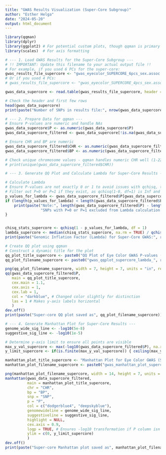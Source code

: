 ```yaml
---
title: "GWAS Results Visualization (Super-Core Subgroup)"
author: "Esther Helga"
date: "2024-05-20"
output: html_document
---
```


```r
library(qqman)
library(dplyr)
library(ggplot2) # For potential custom plots, though qqman is primary here
library(scales)  # For axis formatting
```
```r
# --- 1. Load GWAS Results for the Super-Core Subgroup ---
# !! IMPORTANT: Update this filename to your actual output file !!
# For example, if you used 6 PCs for the super-core:
gwas_results_file_supercore <- "gwas_eyecolor_SUPERCORE_6pcs_sex.assoc.linear" 
# Or if you used 4 PCs:
# gwas_results_file_supercore <- "gwas_eyecolor_SUPERCORE_4pcs_sex.assoc.linear" 

gwas_data_supercore <- read.table(gwas_results_file_supercore, header = TRUE, stringsAsFactors = FALSE)

# Check the header and first few rows
head(gwas_data_supercore)
print(paste("Number of SNPs in results file:", nrow(gwas_data_supercore)))
```
```r
# --- 2. Prepare Data for qqman ---
# Ensure P-values are numeric and handle NAs
gwas_data_supercore$P <- as.numeric(gwas_data_supercore$P)
gwas_data_supercore_filtered <- gwas_data_supercore[!is.na(gwas_data_supercore$P), ]

# Ensure CHR and BP are numeric
gwas_data_supercore_filtered$CHR <- as.numeric(gwas_data_supercore_filtered$CHR)
gwas_data_supercore_filtered$BP <- as.numeric(gwas_data_supercore_filtered$BP)

# Check unique chromosome values - qqman handles numeric CHR well (1-22, 23=X, etc.)
# print(unique(gwas_data_supercore_filtered$CHR)) 
```

```r
# --- 3. Generate QQ Plot and Calculate Lambda for Super-Core Results ---

# Calculate Lambda
# Ensure P-values are not exactly 0 or 1 to avoid issues with qchisq, though PLINK usually gives very small numbers instead of 0.
# Filter out P=0 or P=1 if they exist, as qchisq(1-0, df=1) is Inf and qchisq(1-1, df=1) is 0.
p_values_for_lambda <- gwas_data_supercore_filtered$P[gwas_data_supercore_filtered$P > 0 & gwas_data_supercore_filtered$P < 1]
if (length(p_values_for_lambda) < length(gwas_data_supercore_filtered$P)) {
    print(paste("Note:", length(gwas_data_supercore_filtered$P) - length(p_values_for_lambda), 
                "SNPs with P=0 or P=1 excluded from Lambda calculation."))
}


chisq_stats_supercore <- qchisq(1 - p_values_for_lambda, df = 1)
lambda_supercore <- median(chisq_stats_supercore, na.rm = TRUE) / qchisq(0.5, df = 1)
print(paste("Genomic Inflation Factor (Lambda) for Super-Core GWAS:", round(lambda_supercore, 4)))

# Create QQ plot using qqman
# Construct a dynamic title for the plot
qq_plot_title_supercore <- paste0("QQ Plot of Eye Color GWAS P-values (Super-Core, Lambda = ", round(lambda_supercore, 3), ")")
qq_plot_filename_supercore <- paste0("gwas_qqplot_supercore_lambda_", round(lambda_supercore, 3), ".png")

png(qq_plot_filename_supercore, width = 7, height = 7, units = "in", res = 300)
qq(gwas_data_supercore_filtered$P, 
   main = qq_plot_title_supercore,
   cex.main = 1.1, 
   cex.axis = 1,   
   cex.lab = 1,    
   col = "darkblue", # Changed color slightly for distinction
   las = 1 # Makes y-axis labels horizontal
   )
dev.off()
print(paste("Super-core QQ plot saved as", qq_plot_filename_supercore))
```
```r
# --- 4. Generate Manhattan Plot for Super-Core Results ---
genome_wide_sig_line <- -log10(5e-8)
suggestive_sig_line <- -log10(1e-5)

# Determine y-axis limit to ensure all points are visible
max_y_val_supercore <- max(-log10(gwas_data_supercore_filtered$P), na.rm = TRUE)
y_limit_supercore <- if(is.finite(max_y_val_supercore)) { ceiling(max_y_val_supercore) + 1 } else { 50 } # Default if all P are NA or 1

manhattan_plot_title_supercore <- "Manhattan Plot for Eye Color GWAS (Super-Core Subgroup)"
manhattan_plot_filename_supercore <- paste0("gwas_manhattan_plot_supercore_lambda_", round(lambda_supercore, 3), ".png")

png(manhattan_plot_filename_supercore, width = 14, height = 7, units = "in", res = 300)
manhattan(gwas_data_supercore_filtered, 
          main = manhattan_plot_title_supercore,
          chr = "CHR", 
          bp = "BP", 
          snp = "SNP", 
          p = "P",
          col = c("dodgerblue4", "deepskyblue"), 
          genomewideline = genome_wide_sig_line, 
          suggestiveline = suggestive_sig_line,
          highlight = NULL, 
          cex.axis = 0.9,
          logp = TRUE, # Ensures -log10 transformation if P column isn't already -log10(P)
          ylim = c(0, y_limit_supercore)
          ) 
dev.off()
print(paste("Super-core Manhattan plot saved as", manhattan_plot_filename_supercore))
```

